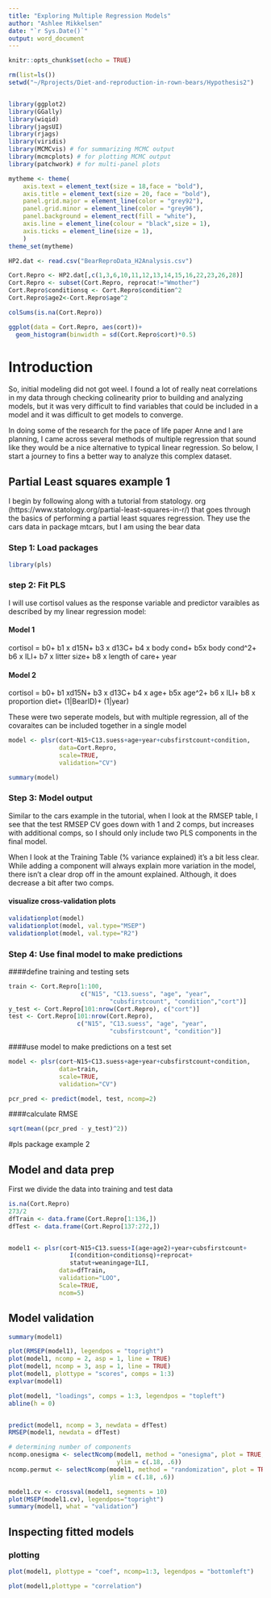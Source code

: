 ```yaml
---
title: "Exploring Multiple Regression Models"
author: "Ashlee Mikkelsen"
date: "`r Sys.Date()`"
output: word_document
---
```


```r
knitr::opts_chunk$set(echo = TRUE)
```


```r
rm(list=ls())
setwd("~/Rprojects/Diet-and-reproduction-in-rown-bears/Hypothesis2")


library(ggplot2)
library(GGally)
library(wiqid)
library(jagsUI)
library(rjags)
library(viridis)
library(MCMCvis) # for summarizing MCMC output
library(mcmcplots) # for plotting MCMC output
library(patchwork) # for multi-panel plots

mytheme <- theme(
    axis.text = element_text(size = 18,face = "bold"),
    axis.title = element_text(size = 20, face = "bold"),
    panel.grid.major = element_line(color = "grey92"),
    panel.grid.minor = element_line(color = "grey96"),
    panel.background = element_rect(fill = "white"),
    axis.line = element_line(colour = "black",size = 1),
    axis.ticks = element_line(size = 1),
    )
theme_set(mytheme)

HP2.dat <- read.csv("BearReproData_H2Analysis.csv")

Cort.Repro <- HP2.dat[,c(1,3,6,10,11,12,13,14,15,16,22,23,26,28)]
Cort.Repro <- subset(Cort.Repro, reprocat!="Wmother")
Cort.Repro$conditionsq <- Cort.Repro$condition^2
Cort.Repro$age2<-Cort.Repro$age^2

colSums(is.na(Cort.Repro))

ggplot(data = Cort.Repro, aes(cort))+
  geom_histogram(binwidth = sd(Cort.Repro$cort)*0.5)

```
# Introduction

So, initial modeling did not got weel. I found a lot of really neat correlations in my data through checking colinearity prior to building and analyzing models, but it was very difficult to find variables that could be included in a model and it was difficult to get models to converge.

In doing some of the research for the pace of life paper Anne and I are planning, I came across several methods of multiple regression that sound like they would be a nice alternative to typical linear regression. So below, I start a journey to fins a better way to analyze this complex dataset.

## Partial Least squares example 1

I begin by following along with a tutorial from statology. org (https://www.statology.org/partial-least-squares-in-r/) that goes through the basics of performing a partial least squares regression. They use the cars data in package mtcars, but I am using the bear data

### Step 1: Load packages

```r
library(pls)

```


### step 2: Fit PLS

I will use cortisol values as the response variable and predictor varaibles as described by my linear regression model:

#### Model 1
cortisol = b0+ b1 x d15N+ b3 x d13C+ 
b4 x body cond+ b5x body cond^2+  b6 x ILI+ b7 x litter size+ b8 x length of care+ year


#### Model 2
cortisol = b0+ b1 xd15N+ b3 x d13C+ 
b4 x age+ b5x age^2+  b6 x ILI+ b8 x proportion diet+ (1|BearID)+ (1|year)

These were two seperate models, but with multiple regression, all of the covaraites can be included together in a single model

```r

model <- plsr(cort~N15+C13.suess+age+year+cubsfirstcount+condition,
              data=Cort.Repro, 
              scale=TRUE, 
              validation="CV")

summary(model)

```

### Step 3: Model output
Similar to the cars example in the tutorial, when I look at the RMSEP table, I see that the test RMSEP CV goes down with 1 and 2 comps, but increases with additional comps, so I should only include two PLS components in the final model.

When I look at the Training Table (% variance explained) it's a bit less clear. While adding a component will always explain more variation in the model, there isn't a clear drop off in the amount explained. Although, it does decrease a bit after two comps.

#### visualize cross-validation plots

```r

validationplot(model)
validationplot(model, val.type="MSEP")
validationplot(model, val.type="R2")


```


### Step 4: Use final model to make predictions

####define training and testing sets
```r
train <- Cort.Repro[1:100,
                    c("N15", "C13.suess", "age", "year",
                            "cubsfirstcount", "condition","cort")]
y_test <- Cort.Repro[101:nrow(Cort.Repro), c("cort")]
test <- Cort.Repro[101:nrow(Cort.Repro),
                   c("N15", "C13.suess", "age", "year",
                            "cubsfirstcount", "condition")]
```

####use model to make predictions on a test set

```r
model <- plsr(cort~N15+C13.suess+age+year+cubsfirstcount+condition,
              data=train, 
              scale=TRUE, 
              validation="CV")

pcr_pred <- predict(model, test, ncomp=2)

```

####calculate RMSE
```r

sqrt(mean((pcr_pred - y_test)^2))

```


#pls package example 2

## Model and data prep
First we divide the data into training and test data

```r
is.na(Cort.Repro)
273/2
dfTrain <- data.frame(Cort.Repro[1:136,])
dfTest <- data.frame(Cort.Repro[137:272,])


model1 <- plsr(cort~N15+C13.suess+I(age+age2)+year+cubsfirstcount+
                 I(condition+conditionsq)+reprocat+
                 statut+weaningage+ILI,
              data=dfTrain, 
              validation="LOO",
              Scale=TRUE,
              ncom=5)
```


## Model validation
```r
summary(model1)

plot(RMSEP(model1), legendpos = "topright")
plot(model1, ncomp = 2, asp = 1, line = TRUE)
plot(model1, ncomp = 3, asp = 1, line = TRUE)
plot(model1, plottype = "scores", comps = 1:3)
explvar(model1)

plot(model1, "loadings", comps = 1:3, legendpos = "topleft")
abline(h = 0)


predict(model1, ncomp = 3, newdata = dfTest)
RMSEP(model1, newdata = dfTest)

# determining number of components
ncomp.onesigma <- selectNcomp(model1, method = "onesigma", plot = TRUE,
                              ylim = c(.18, .6))
ncomp.permut <- selectNcomp(model1, method = "randomization", plot = TRUE,
                            ylim = c(.18, .6))

model1.cv <- crossval(model1, segments = 10)
plot(MSEP(model1.cv), legendpos="topright")
summary(model1, what = "validation")

```

## Inspecting fitted models
### plotting


```r
plot(model1, plottype = "coef", ncomp=1:3, legendpos = "bottomleft")

plot(model1,plottype = "correlation")
```



